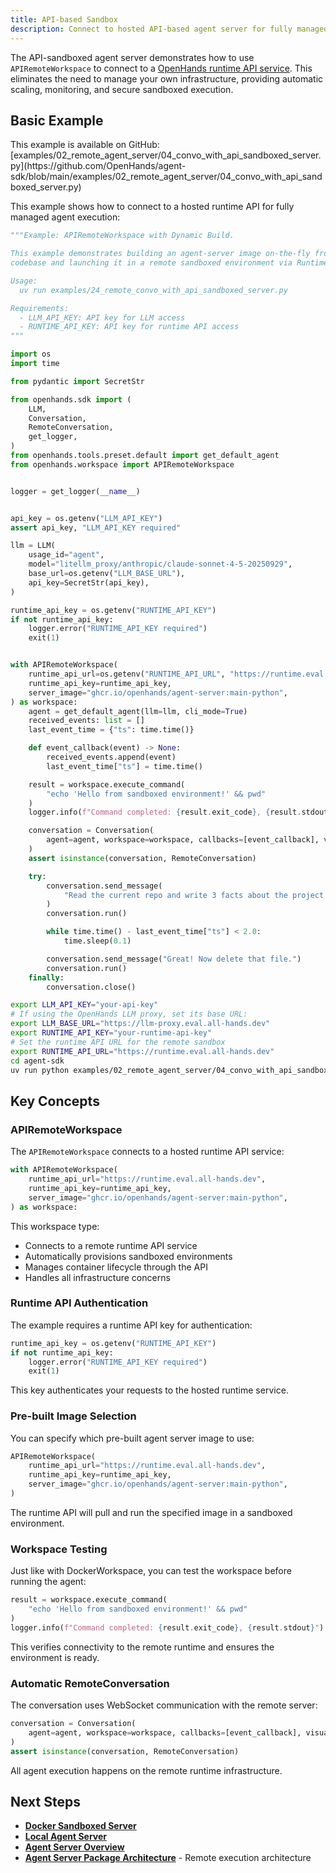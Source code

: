 ```yaml
---
title: API-based Sandbox
description: Connect to hosted API-based agent server for fully managed infrastructure.
---
```


The API-sandboxed agent server demonstrates how to use `APIRemoteWorkspace` to connect to a [OpenHands runtime API service](https://runtime.all-hands.dev/). This eliminates the need to manage your own infrastructure, providing automatic scaling, monitoring, and secure sandboxed execution.

## Basic Example

<Note>
This example is available on GitHub: [examples/02_remote_agent_server/04_convo_with_api_sandboxed_server.py](https://github.com/OpenHands/agent-sdk/blob/main/examples/02_remote_agent_server/04_convo_with_api_sandboxed_server.py)
</Note>

This example shows how to connect to a hosted runtime API for fully managed agent execution:

```python icon="python" expandable examples/02_remote_agent_server/04_convo_with_api_sandboxed_server.py
"""Example: APIRemoteWorkspace with Dynamic Build.

This example demonstrates building an agent-server image on-the-fly from the SDK
codebase and launching it in a remote sandboxed environment via Runtime API.

Usage:
  uv run examples/24_remote_convo_with_api_sandboxed_server.py

Requirements:
  - LLM_API_KEY: API key for LLM access
  - RUNTIME_API_KEY: API key for runtime API access
"""

import os
import time

from pydantic import SecretStr

from openhands.sdk import (
    LLM,
    Conversation,
    RemoteConversation,
    get_logger,
)
from openhands.tools.preset.default import get_default_agent
from openhands.workspace import APIRemoteWorkspace


logger = get_logger(__name__)


api_key = os.getenv("LLM_API_KEY")
assert api_key, "LLM_API_KEY required"

llm = LLM(
    usage_id="agent",
    model="litellm_proxy/anthropic/claude-sonnet-4-5-20250929",
    base_url=os.getenv("LLM_BASE_URL"),
    api_key=SecretStr(api_key),
)

runtime_api_key = os.getenv("RUNTIME_API_KEY")
if not runtime_api_key:
    logger.error("RUNTIME_API_KEY required")
    exit(1)


with APIRemoteWorkspace(
    runtime_api_url=os.getenv("RUNTIME_API_URL", "https://runtime.eval.all-hands.dev"),
    runtime_api_key=runtime_api_key,
    server_image="ghcr.io/openhands/agent-server:main-python",
) as workspace:
    agent = get_default_agent(llm=llm, cli_mode=True)
    received_events: list = []
    last_event_time = {"ts": time.time()}

    def event_callback(event) -> None:
        received_events.append(event)
        last_event_time["ts"] = time.time()

    result = workspace.execute_command(
        "echo 'Hello from sandboxed environment!' && pwd"
    )
    logger.info(f"Command completed: {result.exit_code}, {result.stdout}")

    conversation = Conversation(
        agent=agent, workspace=workspace, callbacks=[event_callback], visualize=True
    )
    assert isinstance(conversation, RemoteConversation)

    try:
        conversation.send_message(
            "Read the current repo and write 3 facts about the project into FACTS.txt."
        )
        conversation.run()

        while time.time() - last_event_time["ts"] < 2.0:
            time.sleep(0.1)

        conversation.send_message("Great! Now delete that file.")
        conversation.run()
    finally:
        conversation.close()
```

```bash Running the Example
export LLM_API_KEY="your-api-key"
# If using the OpenHands LLM proxy, set its base URL:
export LLM_BASE_URL="https://llm-proxy.eval.all-hands.dev"
export RUNTIME_API_KEY="your-runtime-api-key"
# Set the runtime API URL for the remote sandbox
export RUNTIME_API_URL="https://runtime.eval.all-hands.dev"
cd agent-sdk
uv run python examples/02_remote_agent_server/04_convo_with_api_sandboxed_server.py
```

## Key Concepts

### APIRemoteWorkspace

The `APIRemoteWorkspace` connects to a hosted runtime API service:

```python highlight={48-52}
with APIRemoteWorkspace(
    runtime_api_url="https://runtime.eval.all-hands.dev",
    runtime_api_key=runtime_api_key,
    server_image="ghcr.io/openhands/agent-server:main-python",
) as workspace:
```

This workspace type:
- Connects to a remote runtime API service
- Automatically provisions sandboxed environments
- Manages container lifecycle through the API
- Handles all infrastructure concerns

### Runtime API Authentication

The example requires a runtime API key for authentication:

```python highlight={42-45}
runtime_api_key = os.getenv("RUNTIME_API_KEY")
if not runtime_api_key:
    logger.error("RUNTIME_API_KEY required")
    exit(1)
```

This key authenticates your requests to the hosted runtime service.

### Pre-built Image Selection

You can specify which pre-built agent server image to use:

```python highlight={51}
APIRemoteWorkspace(
    runtime_api_url="https://runtime.eval.all-hands.dev",
    runtime_api_key=runtime_api_key,
    server_image="ghcr.io/openhands/agent-server:main-python",
)
```

The runtime API will pull and run the specified image in a sandboxed environment.

### Workspace Testing

Just like with DockerWorkspace, you can test the workspace before running the agent:

```python highlight={61-64}
result = workspace.execute_command(
    "echo 'Hello from sandboxed environment!' && pwd"
)
logger.info(f"Command completed: {result.exit_code}, {result.stdout}")
```

This verifies connectivity to the remote runtime and ensures the environment is ready.

### Automatic RemoteConversation

The conversation uses WebSocket communication with the remote server:

```python highlight={66-68}
conversation = Conversation(
    agent=agent, workspace=workspace, callbacks=[event_callback], visualize=True
)
assert isinstance(conversation, RemoteConversation)
```

All agent execution happens on the remote runtime infrastructure.

## Next Steps

- **[Docker Sandboxed Server](/sdk/guides/agent-server/docker-sandbox)**
- **[Local Agent Server](/sdk/guides/agent-server/local-server)**
- **[Agent Server Overview](/sdk/guides/agent-server/overview)**
- **[Agent Server Package Architecture](/sdk/arch/agent-server-package)** - Remote execution architecture
